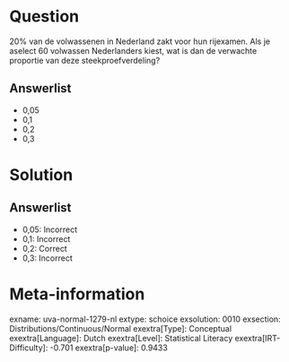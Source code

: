 Question
========

20% van de volwassenen in Nederland zakt voor hun rijexamen. Als je
aselect 60 volwassen Nederlanders kiest, wat is dan de verwachte
proportie van deze steekproefverdeling?

Answerlist
----------

* 0,05
* 0,1
* 0,2
* 0,3

Solution
========

Answerlist
----------

* 0,05: Incorrect
* 0,1: Incorrect
* 0,2: Correct
* 0,3: Incorrect

Meta-information
================
exname: uva-normal-1279-nl
extype: schoice
exsolution: 0010
exsection: Distributions/Continuous/Normal
exextra[Type]: Conceptual
exextra[Language]: Dutch
exextra[Level]: Statistical Literacy
exextra[IRT-Difficulty]: -0.701
exextra[p-value]: 0.9433
